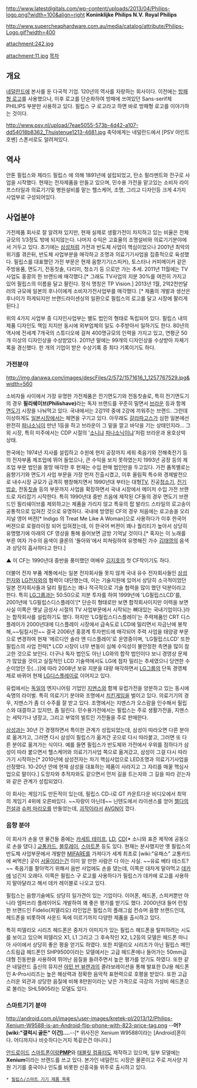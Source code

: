 http://www.latestdigitals.com/wp-content/uploads/2013/04/Philips-logo.png?width=100&align=right
'''Koninklijke Philips N.V.'''
'''Royal Philips '''

http://www.supercheaphardware.com.au/media/catalog/attribute/Philips-Logo.gif?width=400  

attachment:242.jpg

attachment:11.jpg
[[목차]]
== 개요 ==
[[네덜란드]]에 본사를 둔 다국적 기업. 120년의 역사를 자랑하는 회사이다. 이전에는 [http://upload.wikimedia.org/wikipedia/commons/thumb/0/05/Philips_old_logo.svg/201px-Philips_old_logo.svg.png 방패형 로고]를 사용했으나, 이후 로고를 단순화하여 방패에 쓰여있던 Sans-serif체 PHILIPS 부분만 사용하고 있다. 필립스 구 로고라고 하면 바로 방패형 로고를 이야기하는 것이다.

http://www.psv.nl/upload/7eae5055-573b-4d42-a107-dd54018b8362_Thuistenue1213-4681.jpg
축덕에게는 네덜란드에서 [PSV 아인트호벤] 스폰서로도 알려져있다.

== 역사 ==
안톤 필립스와 제라드 필립스 에 의해 1891년에 설립되었고, 탄소 필라멘트와 전구로 사업을 시작했다. 현재는 전자제품을 만들고 있으며, 민수용 가전을 맡고있는 소비자 라이프스타일과 의료기기및 병원설비를 맡는 헬스케어, 조명, 그리고 디자인등 크게 4가지 사업부로 구성되어있다.
== 사업분야 ==
가전제품 회사로 잘 알려져 있지만, 현재 실제로 생활가전이 차지하고 있는 비율은 전체규모의 1/3정도 밖에 되지않는다. 나머지 수익은 고효율의 조명설비와 의료기기분야에서 거두고 있다. 초기에는 [[삼성]]처럼 가전과 반도체 사업이 핵심이었으나 2001년 최악의 위기를 겪은뒤, 반도체 사업부분을 매각하고 조명과 의료기기사업을 집중적으로 육성했다. 필립스를 대표했던 가전 부문은 현재 음향기기(스피커), 토스터나 커피메이커 같은 주방용품, 면도기, 전동칫솔, 다리미, 청소기 등 으로만 가는 추세. 2011년 11월에는 TV사업도 홍콩의 한 브랜드에 매각했다.[* 그래도 TV사업의 지분 30%를 여전히 가지고 있어 필립스의 이름을 달고 팔린다. 정식 명칭은 TP Vision.] 2013년 1월, 2억2천만달러의 규모에 일본의 후나이에게 소비자가전사업부를 매각했다. [* 제품의 개발과 생산은 후나이가 하게되지만 브랜드라이센싱의 일환으로 필립스의 로고를 달고 시장에 팔리게 된다.]

위의 4가지 사업부 중 디자인사업부는 별도 법인의 형태로 독립되어 있다. 필립스 내의 제품 디자인도 책임 지지만 동시에 외부업체의 일도 수주받아서 일하기도 한다. 80년의 역사에 전세계 7개국의 스튜디오에 걸쳐 400명규모의 인력을 가지고 있고, 연평군 50개 이상의 디자인상을 수상받았다. 2011년 말에는 99개의 디자인상을 수상받아 자체기록을 경신했다. 한 개의 기업이 받은 수상기록 중 최다 기록이기도 하다.

=== 가전분야 ===
http://img.danawa.com/images/descFiles/2/572/1571616_1_1257767529.jpg&width=560

소비자들 사이에서 가장 유명한 가전제품은 전기면도기와 전동칫솔로, 특히 전기면도기의 경우 '''필리쉐이브(Philishave)'''라는 독자 브랜드를 꾸준히 밀면서 [[브라운]] 등과 함께 [[면도]]기 시장을 나눠먹고 있다. 국내에서는 2강1약 중에 2강에 끼워주는 브랜드. 그런데 이상하게도 [[일본]]시장에서는 체면을 구기고 있다. 아무래도 [[갈라파고스]]가 심한 일본에선 완전히 [[파나소닉]]이 만년 1등을 하고 브라운이 그 밑을 깔고 바닥을 기는 상태인지라... 그 외 시장, 특히 미주에서는 CDP 시절의 '[[소니]]냐 [[파나소닉]]이냐'처럼 브라운과 용호상박 상태. 

한국에는 1974년 지사를 설립하고 수원에 현지 공장까지 세워 축음기와 전해축전기 등의 전자부품 제조업에 뛰어 들었으나, 큰 수익을 보지 못하였는지 1993년 공장 등의 제조업 부문 법인을 몽땅 매각한 후 현재는 수입 판매 법인만을 두고있다. 가전 품목별로는 음향기기와 면도기 사업 부문을 가장 먼저 진출시켰고, 이후 올림픽 특수와 경제발전으로 내수시장 규모가 급격히 팽창해지면서 1990년대 부터는 대형[[TV]], 진공[[청소기]], [[전기밥솥]], 전동[[칫솔]] 등의 부문까지 사업을 확장하면서 국내 시장에서 메이저 수입 가전 브랜드로 자리잡기 시작한다. 특히 1990년대 중반 즈음에 제작된 CF들의 경우 면도기 브랜드인 필리쉐이브를 제외하고는 제품을 가리지 않고 특유의 팝 발라드 스타일의 로고송이 공통적으로 입혀진 것으로 유명하다. 국내에 방영된 CF의 경우 처음에는 로고송을 오리지널 영어 버젼[* Indigo 의 Treat Me Like A Woman]으로 사용하다가 이후 한국어 버젼으로 로컬라이징 되어 입혀졌는데, 이 한국어 버젼이 꽤나 퀄리티가 높아서 상당히 유명했기에 아래의 CF 영상을 통해 들어보면 금방 기억날 것이다.[* 혹자는 이 노래를 부른 여자 가수의 음색이 클론의 '돌아와'에서 피쳐링하여 유명해진 가수 [[김태영]]의 음색과 상당히 흡사하다고 한다.]

{{{#!html
<iframe width="420" height="315" src="http://www.youtube.com/embed/aY99Qhl3O7Q" frameborder="0" allowfullscreen></iframe>
}}}    
▲ 이 CF는 1990년대 중반을 풍미했던 여배우 [[김지호]]의 첫 CF작이기도 하다.

더불어 전자 부품 계통에서는 일본 전자회사들 못지 않게 국내 유수 전자회사들인 [[삼성전자]]와 [[LG전자]]와의 협력이 대단했는데, 이는 기술지원에 있어서 상당히 소극적이었던 일본 전자회사들과 달리 필립스는 꽤나 적극적으로 기술 협력을 많이 했던 덕분이라고 한다. 특히 [[LG그룹]]과는 50:50으로 지분 투자를 하여 1999년에 'LG필립스LCD'를, 2001년에 'LG필립스디스플레이'[* 단순히 형태로만 보면 합작회사이지만 이력을 보면 사실 이쪽은 옛날 금성사 시절의 TV 사업부문에서 시작되는 뼈대있는 국내기업이다.]라는 합작회사를 설립하기도 했다. 하지만 'LG필립스디스플레이'는 주력제품인 CRT 디스플레이가 2000년대에 디스플레이 시장에서 급속도로 LCD에 밀리면서 자금난에 봉착해,~~팀킬시전~~ 결국 2006년 홍콩계 투자펀드에 매각되어 주력 사업을 태양광 부문으로 변경하여 현재 '메르디안 솔라 앤 디스플레이'로 운영중이며, 'LG필립스LCD' 또한 필립스의 사업 전략[* LCD 시장이 너무 변동이 심해 수익성이 불안정한 측면을 많이 참고한 것으로 보인다. 더구나 독자 법인도 아닌 LG와의 합작 법인이다 보니 경영상 문제가 많았을 것이고 실질적인 LCD 기술력에서도 LG에 점차 밀리는 추세였으니 당연한 수순이었던 듯(...)]에 따라 2008년 보유 지분을 대량 매각하면서 [[LG그룹]]의 단독 경영체제로 바뀌어 현재 [[LG디스플레이]]로 이어지고 있다.

유럽에서는 [[독일]]의 엔지니어링 기업인 [[지멘스]]와 함께 유럽가전을 양분하고 있는 동시에 숙명의 라이벌. 특히 의료기기 분야와 조명에서 [[치킨게임]]을 벌이고 있다. 의료기기의 경우, 지멘스가 좀 더 수주를 잘 받고 있다. 조명에서는 지멘스가 오스람을 인수해서 필립스와 대결하고 있지만, 좀 밀린다. 민수용가전에서는 필립스는 주로 생활가전을, 지멘스는 세탁기나 냉장고, 그리고 부엌의 빌트인 가전들을 주로 판매한다.

[[삼성]]과는 30년 간 경쟁하면서 특이한 관계가 성립되었는데, 삼성이 따라오면 다른 분야로 옮겨가고, 그러면 다시 삼성이 필립스가 옮겨간 곳으로 다시 따라붙고, 그러면 또 다른 분야로 옮겨가는 식이다. 예를 들면 필립스가 반도체와 가전에서 우위를 점하다가 삼성이 따라 붙으면서 헬스케어와 의료기기사업 쪽으로 옮겨갔고, 삼성이 그걸 다시 따라가기 시작하는[* 2010년에 삼성전자는 차기 핵심사업으로 LED조명과 의료기기사업을 선정했다. 10-20년 안에 현재 삼성을 대표하는 제품이 사라지고 그 자리를 매꿀 핵심사업으로 말이다.] 도망자와 추적자와도 같으면서 먼저 길을 트는자와 그 길을 따라 걷는자와 같은 관계가 성립되었다. 

이 회사는 게임기도 만든적이 있는데, 필립스 CD-i로 GT 카운트다운 비디오에서 최악의 게임기 4위에 오른바있다. ~~자랑이 아닌데~~ 닌텐도에서 라이센스를 얻어 [[젤다의 전설]]과 [[슈퍼 마리오]]를 만들었는데, [[괴작]]이라서 [[AVGN]]이 깠다.

=== 음향 분야 ===
이 회사가 손을 댄 물건들 중에는 [[카세트 테이프]], [[LD]], [[CD]][* 소니와 표준 제작에 공동으로 손을 댔다.] [[교통카드]], [[블루레이]], [[스마트폰]] 등도 있다. 현재는 분사했지만 옛 필립스의 반도체 사업부문에서 개발한 [[MIFARE]]를 가져다가 세계 최초로 [wiki:"유패스" 교통카드에 써먹은] 곳이 [[서울]]이라는건 이미 알 만한 사람은 다 아는 사실. ~~유료 베타 테스트?~~ 축음기를 팔아먹기 위해서 음반 사업에도 손을 댔는데, 이쪽은 대차게 말아먹고 [[데카]]에 넘긴지 오래다. 이쪽은 필립스 구 로고를 사용하다가 필립스가 데카에 로고를 사용하지 말아달라고 해서 데카 레이블로 나오고 있다.

필립스는 음향기술에도 상당히 일가견이 있는 기업이다. 이어폰, 헤드폰, 스피커뿐만 아니라 엠피쓰리 플레이어도 개발하여 꽤 좋은 평가를 받기도 했다. 2000년대 들어 런칭한 브랜드인 Fidelio(피델리오) 라인업은 필립스의 플래그쉽 컨슈머 음향 브랜드인데, 헤드폰을 비롯하여 사운드 독에 이르기까지 다양한 제품을 출시하고 있다. 

특히 피델리오 시리즈 헤드폰은 중저가 이미지가 있는 필립스 헤드폰을  탈피하려는 시도를 보이고 있으며 피델리오 X1, L1 그리고 그 후속작인 X2, L2등의 모델은 헤드폰 마니아 사이에서 상당히 좋은 평을 얻기도 하였다. 또한 피델리오 시리즈가 아닌 필립스 메인스트림급 헤드폰인 SHP9500이라는 모델에서는 고급 헤드폰에나 들어가는 50mm급 대형 진동판을 사용하여 뛰어난 음질을 들려주면서 높은 평가를 얻기도 하였다. 또한 같은 네덜란드 출신의 뮤지션 [[아민 반 뷰렌]]과의 콜라보레이션을 통해 발표한 DJ용 헤드폰인 A-Pro시리즈는 높은 해상력과 정확한 음악적 표현력으로 호평을 받았다. 또한 고급스러운 외관과 상당한 음질에 비해 8만원이라는 낮은 가격으로 극강의 가성비 헤드폰으로 불리는 SHL5905라는 모델도 있다.

=== 스마트기기 분야 ===
http://android.com.pl/images/user-images/kretek-pl/2013/12/Philips-Xenium-W9588-is-an-Android-flip-phone-with-823-price-tag.png
--'''어?[wiki:"갤럭시 골든" 이건]....'''--[* 위사진은 Xenium W9588이라는 [Android]폰이다.  어디까지나 비슷하다는거지 똑같은건 아니다.]

[[안드로이드]] [[스마트폰]]이랑'''[[PMP]]'''와 [[태블릿 컴퓨터]]도 제작하고 있으며, 일부 모델에는 '''Xenium'''이라는 브랜드를 쓰고 있다. 본가인 네덜란드 시장은 물론이고 주로 저사양 지원 기기를 중국이나 인도를 비롯한 신흥국들 위주로 출시하고 있다.


 * [[필립스/스마트 기기 제품 목록]]
